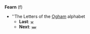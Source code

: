 '''Fearn''' (f)

* ''The Letters of the [[Ogham]] alphabet
** '''Last''': [[ᚂ]]
** '''Next''': [[ᚄ]]